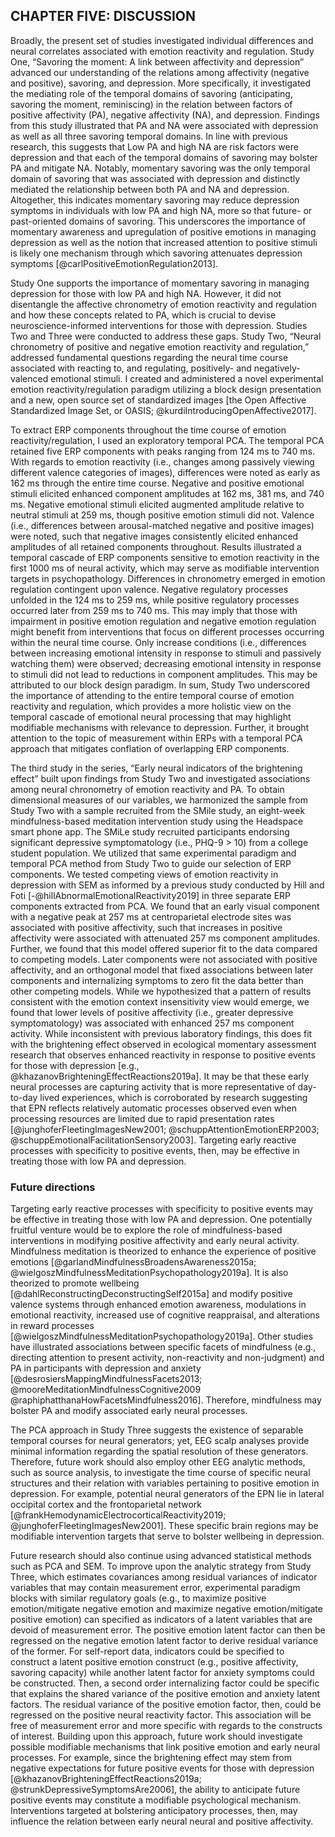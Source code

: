 ## CHAPTER FIVE: DISCUSSION

Broadly, the present set of studies investigated individual differences and neural correlates associated with emotion reactivity and regulation.
Study One, "Savoring the moment: A link between affectivity and depression" advanced our understanding of the relations among affectivity (negative and positive), savoring, and depression.
More specifically, it investigated the mediating role of the temporal domains of savoring (anticipating, savoring the moment, reminiscing) in the relation between factors of positive affectivity (PA), negative affectivity (NA), and depression.
Findings from this study illustrated that PA and NA were associated with depression as well as all three savoring temporal domains.
In line with previous research, this suggests that Low PA and high NA are risk factors were depression and that each of the temporal domains of savoring may bolster PA and mitigate NA.
Notably, momentary savoring was the only temporal domain of savoring that was associated with depression and distinctly mediated the relationship between both PA and NA and depression.
Altogether, this indicates momentary savoring may reduce depression symptoms in individuals with low PA and high NA, more so that future- or past-oriented domains of savoring.
This underscores the importance of momentary awareness and upregulation of positive emotions in managing depression as well as the notion that increased attention to positive stimuli is likely one mechanism through which savoring attenuates depression symptoms [@carlPositiveEmotionRegulation2013].

Study One supports the importance of momentary savoring in managing depression for those with low PA and high NA.
However, it did not disentangle the affective chronometry of emotion reactivity and regulation and how these concepts related to PA, which is crucial to devise neuroscience-informed interventions for those with depression.
Studies Two and Three were conducted to address these gaps.
Study Two, “Neural chronometry of positive and negative emotion reactivity and regulation,” addressed fundamental questions regarding the neural time course associated with reacting to, and regulating, positively- and negatively-valenced emotional stimuli.
I created and administered a novel experimental emotion reactivity/regulation paradigm utilizing a block design presentation and a new, open source set of standardized images [the Open Affective Standardized Image Set, or OASIS; @kurdiIntroducingOpenAffective2017].

To extract ERP components throughout the time course of emotion reactivity/regulation, I used an exploratory temporal PCA.
The temporal PCA retained five ERP components with peaks ranging from 124 ms to 740 ms.
With regards to emotion reactivity (i.e., changes among passively viewing different valence categories of images), differences were noted as early as 162 ms through the entire time course.
Negative and positive emotional stimuli elicited enhanced component amplitudes at 162 ms, 381 ms, and 740 ms.
Negative emotional stimuli elicited augmented amplitude relative to neutral stimuli at 259 ms, though positive emotion stimuli did not.
Valence (i.e., differences between arousal-matched negative and positive images) were noted, such that negative images consistently elicited enhanced amplitudes of all retained components throughout.
Results illustrated a temporal cascade of ERP components sensitive to emotion reactivity in the first 1000 ms of neural activity, which may serve as modifiable intervention targets in psychopathology.
Differences in chronometry emerged in emotion regulation contingent upon valence.
Negative regulatory processes unfolded in the 124 ms to 259 ms, while positive regulatory processes occurred later from 259 ms to 740 ms.
This may imply that those with impairment in positive emotion regulation and negative emotion regulation might benefit from interventions that focus on different processes occurring within the neural time course.
Only increase conditions (i.e., differences between increasing emotional intensity in response to stimuli and passively watching them) were observed; decreasing emotional intensity in response to stimuli did not lead to reductions in component amplitudes.
This may be attributed to our block design paradigm.
In sum, Study Two underscored the importance of attending to the entire temporal course of emotion reactivity and regulation, which provides a more holistic view on the temporal cascade of emotional neural processing that may highlight modifiable mechanisms with relevance to depression.
Further, it brought attention to the topic of measurement within ERPs with a temporal PCA approach that mitigates conflation of overlapping ERP components.

The third study in the series, "Early neural indicators of the brightening effect" built upon findings from Study Two and investigated associations among neural chronometry of emotion reactivity and PA.
To obtain dimensional measures of our variables, we harmonized the sample from Study Two with a sample recruited from the SMile study, an eight-week mindfulness-based meditation intervention study using the Headspace smart phone app. 
The SMiLe study recruited participants endorsing significant depressive symptomatology (i.e., PHQ-9 > 10) from a college student population.
We utilized that same experimental paradigm and temporal PCA method from Study Two to guide our selection of ERP components.
We tested competing views of emotion reactivity in depression with SEM as informed by a previous study conducted by Hill and Foti [-@hillAbnormalEmotionalReactivity2019] in three separate ERP components extracted from PCA.
We found that an early visual component with a negative peak at 257 ms at centroparietal electrode sites was  associated with positive affectivity, such that increases in positive affectivity were associated with attenuated 257 ms component amplitudes.
Further, we found that this model offered superior fit to the data compared to competing models. 
Later components were not associated with positive affectivity, and an orthogonal model that fixed associations between later components and internalizing symptoms to zero fit the data better than other competing models.
While we hypothesized that a pattern of results consistent with the emotion context insensitivity view would emerge, we found that lower levels of positive affectivity (i.e., greater depressive symptomatology) was associated with enhanced 257 ms component activity.
While inconsistent with previous laboratory findings, this does fit with the brightening effect observed in ecological momentary assessment research that observes enhanced reactivity in response to positive events for those with depression [e.g., @khazanovBrighteningEffectReactions2019a].
It may be that these early neural processes are capturing activity that is more representative of day-to-day lived experiences, which is corroborated by research suggesting that EPN reflects relatively automatic processes observed even when processing resources are limited due to rapid presentation rates [@junghoferFleetingImagesNew2001; @schuppAttentionEmotionERP2003; @schuppEmotionalFacilitationSensory2003].
Targeting early reactive processes with specificity to positive events, then, may be effective in treating those with low PA and depression.

### Future directions
Targeting early reactive processes with specificity to positive events may be effective in treating those with low PA and depression.
One potentially fruitful venture would be to explore the role of mindfulness-based interventions in modifying positive affectivity and early neural activity.
Mindfulness meditation is theorized to enhance the experience of positive emotions
[@garlandMindfulnessBroadensAwareness2015a; @wielgoszMindfulnessMeditationPsychopathology2019a].
It is also theorized to promote wellbeing [@dahlReconstructingDeconstructingSelf2015a] and modify positive valence systems through enhanced emotion awareness, modulations in emotional reactivity, increased use of cognitive reappraisal, and alterations in reward processes [@wielgoszMindfulnessMeditationPsychopathology2019a]. 
Other studies have illustrated associations between specific facets of mindfulness (e.g., directing attention to present activity, non-reactivity and non-judgment) and PA in participants with depression and anxiety [@desrosiersMappingMindfulnessFacets2013; @mooreMeditationMindfulnessCognitive2009 @raphiphatthanaHowFacetsMindfulness2016].
Therefore, mindfulness may bolster PA and modify associated early neural processes.

The PCA approach in Study Three suggests the existence of separable temporal courses for neural generators; yet, EEG scalp analyses provide minimal information regarding the spatial resolution of these generators. 
Therefore, future work should also employ other EEG analytic methods, such as source analysis, to investigate the time course of specific neural structures and their relation with variables pertaining to positive emotion in depression. 
For example, potential neural generators of the EPN lie in lateral occipital cortex and the frontoparietal network [@frankHemodynamicElectrocorticalReactivity2019; @junghoferFleetingImagesNew2001]. 
These specific brain regions may be modifiable intervention targets that serve to bolster wellbeing in depression. 

Future research should also continue using advanced statistical methods such as PCA and SEM.
To improve upon the analytic strategy from Study Three, which estimates covariances among residual variances of indicator variables that may contain measurement error, experimental paradigm blocks with similar regulatory goals (e.g., to maximize positive emotion/mitigate negative emotion and maximize negative emotion/mitigate positive emotion) can specified as indicators of a latent variables that are devoid of measurement error. 
The positive emotion latent factor can then be regressed on the negative emotion latent factor to derive residual variance of the former.
For self-report data, indicators could be specified to construct a latent positive emotion construct (e.g., positive affectivity, savoring capacity) while another latent factor for anxiety symptoms could be constructed.
Then, a second order internalizing factor could be specific that explains the shared variance of the positive emotion and anxiety latent factors.
The residual variance of the positive emotion factor, then, could be regressed on the positive neural reactivity factor.
This association will be free of measurement error and more specific with regards to the constructs of interest.
Building upon this approach, future work should investigate possible modifiable mechanisms that link positive emotion and early neural processes.
For example, since the brightening effect may stem from negative expectations for future positive events for those with depression [@khazanovBrighteningEffectReactions2019a; @strunkDepressiveSymptomsAre2006], the ability to anticipate future positive events may constitute a modifiable psychological mechanism.
Interventions targeted at bolstering anticipatory processes, then, may influence the relation between early neural neural and positive affectivity.

<!-- Future work should also employ other EEG methods, such as source analysis, to investigate the time course of specific neural structures and their relation with variables pertaining to positive emotion in depression. -->
<!-- Potential neural generators of the EPN lie in lateral occipital cortex and the frontoparietal network [@frankHemodynamicElectrocorticalReactivity2019; @junghoferFleetingImagesNew2001]. -->
<!-- Therefore, the neural time course these regions may be associated with positive emotion and depressive symptoms and pose as intervention targets to help bolster wellbeing in depression. -->
<!-- Another EEG method, time-frequency analysis, enables simultaneous measurement of signals in time and frequency domains. -->
<!-- Frontal EEG alpha band frequency asymmetry has been observed at rest in those with depression [@gotlibEEGAlphaAsymmetry1998; @keuneApproachingDysphoricMood2013; @stewartFrontalEEGAsymmetry2011; @thibodeauDepressionAnxietyResting2006], and research has also shown correlations between reductions of frontal alpha band EEG frequency and decreased depression symptomatology [@zotevCorrelationAmygdalaBOLD2016]. -->
<!-- Considering that low positive affectivity is theorized to be a specific risk factor for depression [@clarkTripartiteModelAnxiety1991; @kendallProspectiveAssociationsLow2015; @lewinsohnPleasantActivitiesDepression1973; @raesDampeningPositiveAffect2012; @watsonTestingTripartiteModel1995; @watsonTestingTripartiteModel1995a] and related to exacerbated depressive symptomatology [@clarkTripartiteModelAnxiety1991; @davidsonAffectiveStyleAffective1998a; @watsonExtraversionPsychopathologyFacetlevel2015], it may be associated with less left frontal EEG alpha-band frequency. -->
<!-- This research will further bridge the gap between self-report measures of psychopathology and their neural correlates to the end of advancing current interventions for those with mental health problems. -->


